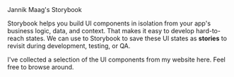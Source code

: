 
<Meta title="Documents/Introduction" />

<style>
  {`
    .heading {
      font-weight: 700;
      font-family: "Inria Sans", sans-serif;
      font-size: 28px;
      color: #353535;
      margin-bottom: 12px;
    }
  `}
</style>

<div className="heading">Jannik Maag's Storybook</div>

Storybook helps you build UI components in isolation from your app's business logic, data, and context.
That makes it easy to develop hard-to-reach states. We can use to Storybook to save these UI states as **stories** to revisit during development, testing, or QA.

I've collected a selection of the UI components from my website here.
Feel free to browse around.
